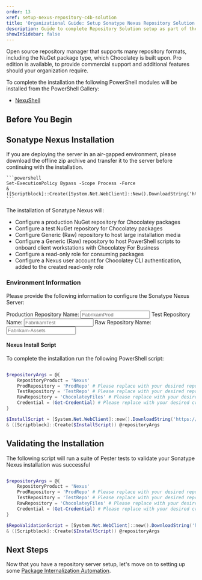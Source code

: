 ```yaml
---
order: 13
xref: setup-nexus-repository-c4b-solution
title: 'Organizational Guide: Setup Sonatype Nexus Repository Solution'
description: Guide to complete Repository Solution setup as part of the overall Organizational Deployment Guide
showInSidebar: false
---
```


Open source repository manager that supports many repository formats, including the NuGet package type, which Chocolatey is built upon.
Pro edition is available, to provide commercial support and additional features should your organization require.

<SonatypeNexusHardwareRecommendations />

To complete the installation the following PowerShell modules will be installed from the PowerShell Gallery:

- [NexuShell](https://nexushell.dev/)

## Before You Begin

<OrgGuidePrepC4BChocolatey />

## Sonatype Nexus Installation

<Callout type="info" header="Airgapped Installation">
    If you are deploying the server in an air-gapped environment, please download the offline zip archive and transfer it to the server before continuing with the installation.

    ```powershell
    Set-ExecutionPolicy Bypass -Scope Process -Force
    & ([Scriptblock]::Create([System.Net.WebClient]::New().DownloadString('https://ch0.co/PrepareNexusOffline.ps1')))
    ```
</Callout>

The installation of Sonatype Nexus will:

- Configure a production NuGet repository for Chocolatey packages
- Configure a test NuGet repository for Chocolatey packages
- Configure Generic (Raw) repository to host large installation media
- Configure a Generic (Raw) repository to host PowerShell scripts to onboard client workstations with Chocolatey For Business
- Configure a read-only role for consuming packages
- Configure a Nexus user account for Chocolatey CLI authentication, added to the created read-only role

### Environment Information

Please provide the following information to configure the Sonatype Nexus Server:

Production Repository Name: <input class="form-control w-20 prod-repo-name-input" type="text" placeholder="FabrikamProd" />
Test Repository Name: <input class="form-control w-20 prod-repo-name-input" type="text" placeholder="FabrikamTest" />
Raw Repository Name: <input class="form-control w-20 prod-repo-name-input" type="text" placeholder="Fabrikam-Assets" />

#### Nexus Install Script

To complete the installation run the following PowerShell script:

```powershell

$repositoryArgs = @{
    RepositoryProduct = 'Nexus'
    ProdRepository = 'ProdRepo' # Please replace with your desired repository name
    TestRepository = 'TestRepo' # Please replace with your desired repository name
    RawRepository = 'ChocolateyFiles' # Please replace with your desired repository name
    Credential = (Get-Credential) # Please replace with your desired credentials
}

$InstallScript = [System.Net.WebClient]::new().DownloadString('https://ch0.co/InstallRepository.ps1')
& ([Scriptblock]::Create($InstallScript)) @repositoryArgs
```

## Validating the Installation

The following script will run a suite of Pester tests to validate your Sonatype Nexus installation was successful

```powershell

$repositoryArgs = @{
    RepositoryProduct = 'Nexus'
    ProdRepository = 'ProdRepo' # Please replace with your desired repository name
    TestRepository = 'TestRepo' # Please replace with your desired repository name
    RawRepository = 'ChocolateyFiles' # Please replace with your desired repository name
    Credential = (Get-Credential) # Please replace with your desired credentials
}

$RepoValidationScript = [System.Net.WebClient]::new().DownloadString('https://ch0.co/ValidateRepository.ps1')
& ([Scriptblock]::Create($InstallScript)) @repositoryArgs
```

## Next Steps

Now that you have a repository server setup, let's move on to setting up some [Package Internalization Automation](#Placeholder).

